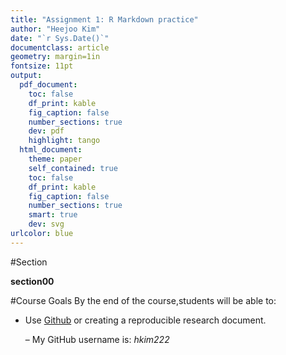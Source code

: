 ```yaml
---
title: "Assignment 1: R Markdown practice"
author: "Heejoo Kim"
date: "`r Sys.Date()`"
documentclass: article
geometry: margin=1in
fontsize: 11pt
output:
  pdf_document:
    toc: false
    df_print: kable
    fig_caption: false
    number_sections: true
    dev: pdf
    highlight: tango
  html_document:
    theme: paper
    self_contained: true
    toc: false
    df_print: kable
    fig_caption: false
    number_sections: true
    smart: true
    dev: svg
urlcolor: blue
---
```


<!-- Write your Markdown below this line -->
#Section 

**section00**

#Course Goals
By the end of the course,students will be able to: 

* Use [Github](www.github.com) or creating a reproducible research document.

     -- My GitHub username is: _hkim222_
    

